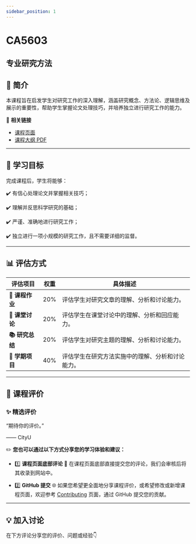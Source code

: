 ```yaml
---
sidebar_position: 1
---
```


# CA5603
## 专业研究方法

## **📘 简介**
本课程旨在启发学生对研究工作的深入理解，涵盖研究概念、方法论、逻辑思维及展示的重要性，帮助学生掌握论文处理技巧，并培养独立进行研究工作的能力。

🔗 **相关链接**
- [课程页面](https://www.cityu.edu.hk/catalogue/pg/202425/course/CA5603.htm)
- [课程大纲 PDF](https://www.cityu.edu.hk/catalogue/pg/202425/course/CA5603.pdf)

---

## **🎯 学习目标**

完成课程后，学生将能够：

✔️ 有信心处理论文并掌握相关技巧；

✔️ 理解并反思科学研究的基础；

✔️ 严谨、准确地进行研究工作；

✔️ 独立进行一项小规模的研究工作，且不需要详细的监督。

---

## **📊 评估方式**

| **评估项目**          | **权重** | **具体描述**                                                                                       |
|----------------------|---------|---------------------------------------------------------------------------------------------------|
| **📝 课程作业**        | 20%     | 评估学生对研究文章的理解、分析和讨论能力。                                                            |
| **💬 课堂讨论**        | 20%     | 评估学生在课堂讨论中的理解、分析和回应能力。                                                           |
| **📚 研究总结**        | 20%     | 评估学生对研究主题的理解、分析和讨论能力。                                                            |
| **📝 学期项目**        | 40%     | 评估学生在研究方法实施中的理解、分析和讨论能力。                                                        |

---

## **💬 课程评价**

### ✨ **精选评价**
<div className={commentStyles.commentBox}>
    <p className={commentStyles.commentText}>
        “期待你的评价。”
    </p>
    <p className={commentStyles.commentAuthor}>—— CityU</p>
</div>

✏️ **您也可以通过以下方式分享您的学习体验和建议：**

- 1️⃣ **课程页面底部评论**
💬 在课程页面底部直接提交您的评论，我们会审核后将其收录到网站中。

- 2️⃣ **GitHub 提交**
🌐 如果您希望更全面地分享课程评价，或希望修改或新增课程页面，欢迎参考 [Contributing](https://penjc.github.io/CityU/contributing) 页面，通过 GitHub 提交您的贡献。

---

## **💡 加入讨论**

在下方评论分享您的评价、问题或经验👇
<Utterances />